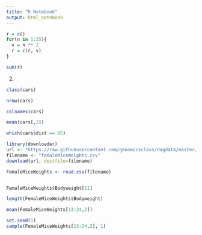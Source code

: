 ```yaml
---
title: "R Notebook"
output: html_notebook
---
```


```r
r = c()
for(n in 1:25){
  v = n ** 2
  r = c(r, v)
}

sum(r)
```

2.

```r
class(cars)
```

```r
nrow(cars)
```

```r
colnames(cars)
```
```r
mean(cars[,2])
```

```r
which(cars$dist == 85)
```

```r
library(downloader) 
url <- "https://raw.githubusercontent.com/genomicsclass/dagdata/master/inst/extdata/femaleMiceWeights.csv"
filename <- "femaleMiceWeights.csv" 
download(url, destfile=filename)

FemaleMiceWeights <- read.csv(filename)
```

```r
```
```r
FemaleMiceWeights$Bodyweight[11]
```
```r
length(FemaleMiceWeights$Bodyweight)
```

```r
mean(FemaleMiceWeights[13:24,2])
```

```r
set.seed(1)
sample(FemaleMiceWeights[13:24,2], 1)
```